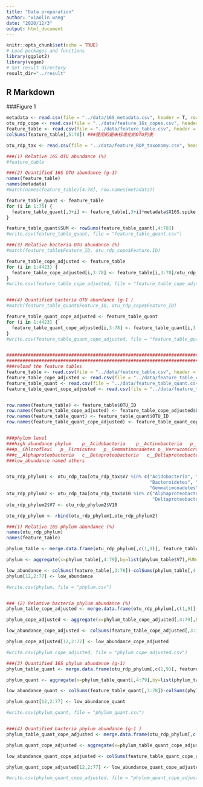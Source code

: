 ```yaml
---
title: "Data preparation"
author: "xiaolin wang"
date: "2020/12/3"
output: html_document
---
```


```r
knitr::opts_chunk$set(echo = TRUE)
# Load packages and functions
library(ggplot2)
library(vegan)
# Set result directory
result_dir="../result"
```

## R Markdown

###Figure 1

```r

metadata <- read.csv(file = "../data/16S_metadata.csv", header = T, row.names = 1)
otu_rdp_cope <- read.csv(file = "../data/feature_16s_copes.csv", header=T) ####该文件使用前注意去重
feature_table <- read.csv(file = "../data/feature_table.csv", header = T)
colSums(feature_table[,5:78]) ###使用的是未标准化的OTU列表

otu_rdp_tax <- read.csv(file = "../data/feature_RDP_taxonomy.csv", header = T)

###(1) Relative 16S OTU abundance (%)
#feature_table

###(2) Quantified 16S OTU abundance (g-1)
names(feature_table)
names(metadata)
#match(names(feature_table)[4:78], row.names(metadata))

feature_table_quant <- feature_table
for (i in 1:75) {
  feature_table_quant[,3+i] <- feature_table[,3+i]*metadata$X16S.spike.copes..g.1.[i]/metadata$X16S.spike.reads[i]
}

feature_table_quant$SUM <- rowSums(feature_table_quant[,4:78])
#write.csv(feature_table_quant, file = "feature_table_quant.csv")

###(3) Relative bacteria OTU abundance (%)
#match(feature_table$Feature_ID, otu_rdp_cope$Feature.ID)

feature_table_cope_adjusted <- feature_table
for (i in 1:4423) {
  feature_table_cope_adjusted[i,3:78] <- feature_table[i,3:78]/otu_rdp_cope$mean[i]
}
#write.csv(feature_table_cope_adjusted, file = "feature_table_cope_adjusted.csv")


###(4) Quantified bacteria OTU abundance (g-1 )
#match(feature_table_quant$Feature_ID, otu_rdp_cope$Feature_ID)

feature_table_quant_cope_adjusted <- feature_table_quant
for (i in 1:4423) {
  feature_table_quant_cope_adjusted[i,3:78] <- feature_table_quant[i,3:78]/otu_rdp_cope$mean[i]
}
#write.csv(feature_table_quant_cope_adjusted, file = "feature_table_quant_cope_adjusted.csv")


###################################################################################################################
###################################################################################################################
###reload the feature tables
feature_table <- read.csv(file = "../data/feature_table.csv", header = T)
feature_table_cope_adjusted <- read.csv(file = "../data/feature_table_cope_adjusted.csv", header = T, row.names = 1)
feature_table_quant <- read.csv(file = "../data/feature_table_quant.csv", header = T, row.names = 1)
feature_table_quant_cope_adjusted <- read.csv(file = "../data/feature_table_quant_cope_adjusted.csv", header = T, row.names = 1)


row.names(feature_table) <- feature_table$OTU_ID
row.names(feature_table_cope_adjusted) <- feature_table_cope_adjusted$OTU_ID
row.names(feature_table_quant) <- feature_table_quant$OTU_ID
row.names(feature_table_quant_cope_adjusted) <- feature_table_quant_cope_adjusted$OTU_ID


###phylum level
###high_abundance phylum	p__Acidobacteria	p__Actinobacteria	p__Bacteroidetes	
###p__Chloroflexi	p__Firmicutes	p__Gemmatimonadetes	p__Verrucomicrobia	
###c__Alphaproteobacteria	c__Betaproteobacteria	c__Deltaproteobacteria	c__Gammaproteobacteria
###low_abundance named others


otu_rdp_phylum1 <- otu_rdp_tax[otu_rdp_tax$V7 %in% c("Acidobacteria", "Actinobacteria", 
                                                     "Bacteroidetes", "Chloroflexi","Firmicutes",
                                                     "Gemmatimonadetes","Verrucomicrobia"),]
otu_rdp_phylum2 <- otu_rdp_tax[otu_rdp_tax$V10 %in% c("Alphaproteobacteria","Betaproteobacteria",
                                                      "Deltaproteobacteria","Gammaproteobacteria"),]
otu_rdp_phylum2$V7 <- otu_rdp_phylum2$V10

otu_rdp_phylum <- rbind(otu_rdp_phylum1,otu_rdp_phylum2)

###(1) Relative 16S phylum abundance (%)
names(otu_rdp_phylum)
names(feature_table)

phylum_table <- merge.data.frame(otu_rdp_phylum[,c(1,9)], feature_table, by="Feature_ID")

phylum <- aggregate(x=phylum_table[,4:79],by=list(phylum_table$V7),FUN=sum)

low_abundance <- colSums(feature_table[,3:78])-colSums(phylum_table[,4:79])
phylum[12,2:77] <- low_abundance

#write.csv(phylum, file = "phylum.csv")


### (2) Relative bacteria phylum abundance (%)
phylum_table_cope_adjusted <- merge.data.frame(otu_rdp_phylum[,c(1,9)], feature_table_cope_adjusted, by="Feature_ID")

phylum_cope_adjusted <- aggregate(x=phylum_table_cope_adjusted[,4:79],by=list(phylum_table_cope_adjusted$V7),FUN=sum)

low_abundance_cope_adjusted <- colSums(feature_table_cope_adjusted[,3:78])-colSums(phylum_table_cope_adjusted[,4:79])

phylum_cope_adjusted[12,2:77] <- low_abundance_cope_adjusted

#write.csv(phylum_cope_adjusted, file = "phylum_cope_adjusted.csv")

###(3) Quantified 16S phylum abundance (g-1)
phylum_table_quant <- merge.data.frame(otu_rdp_phylum[,c(1,9)], feature_table_quant, by="Feature_ID")

phylum_quant <- aggregate(x=phylum_table_quant[,4:79],by=list(phylum_table_quant$V7),FUN=sum)

low_abundance_quant <- colSums(feature_table_quant[,3:78])-colSums(phylum_table_quant[,4:79])

phylum_quant[12,2:77] <- low_abundance_quant

#write.csv(phylum_quant, file = "phylum_quant.csv")


###(4) Quantified bacteria phylum abundance (g-1 )
phylum_table_quant_cope_adjusted <- merge.data.frame(otu_rdp_phylum[,c(1,9)], feature_table_quant_cope_adjusted, by="Feature_ID")

phylum_quant_cope_adjusted <- aggregate(x=phylum_table_quant_cope_adjusted[,4:79],by=list(phylum_table_quant_cope_adjusted$V7),FUN=sum)

low_abundance_quant_cope_adjusted <- colSums(feature_table_quant_cope_adjusted[,3:78])-colSums(phylum_table_quant_cope_adjusted[,4:79])

phylum_quant_cope_adjusted[12,2:77] <- low_abundance_quant_cope_adjusted

#write.csv(phylum_quant_cope_adjusted, file = "phylum_quant_cope_adjusted.csv")

```